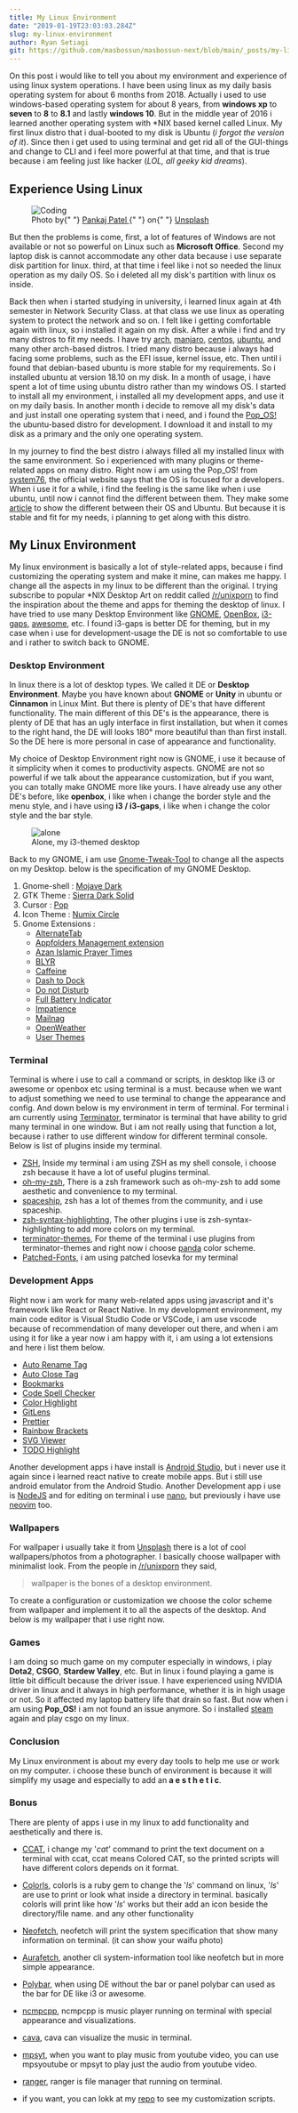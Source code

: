 ```yaml
---
title: My Linux Environment
date: "2019-01-19T23:03:03.284Z"
slug: my-linux-environment
author: Ryan Setiagi
git: https://github.com/masbossun/masbossun-next/blob/main/_posts/my-linux-environment.md
---
```


On this post i would like to tell you about my environment and experience of using linux system operations. I have been using linux as my daily basis operating system for about 6 months from 2018. Actually i used to use windows-based operating system for about 8 years, from **windows xp** to **seven** to **8** to **8.1** and lastly **windows 10**. But in the middle year of 2016 i learned another operating system with \*NIX based kernel called Linux. My first linux distro that i dual-booted to my disk is Ubuntu (_i forgot the version of it_). Since then i get used to using terminal and get rid all of the GUI-things and change to CLI and i feel more powerful at that time, and that is true because i am feeling just like hacker (_LOL, all geeky kid dreams_).

## Experience Using Linux

<figure>
  <img
    src="https://images.unsplash.com/photo-1537884944318-390069bb8665?ixid=MnwxMjA3fDB8MHxwaG90by1wYWdlfHx8fGVufDB8fHx8&ixlib=rb-1.2.1&auto=format&fit=crop&w=1350&q=80"
    alt="Coding"
  />
  <figcaption>
    Photo by{" "}
    <a href="https://unsplash.com/@pankajpatel?utm_source=unsplash&utm_medium=referral&utm_content=creditCopyText">
      Pankaj Patel
    </a>{" "}
    on{" "}
    <a href="https://unsplash.com/s/photos/code?utm_source=unsplash&utm_medium=referral&utm_content=creditCopyText">
      Unsplash
    </a>
  </figcaption>
</figure>

But then the problems is come, first, a lot of features of Windows are not available or not so powerful on Linux such as **Microsoft Office**. Second my laptop disk is cannot accommodate any other data because i use separate disk partition for linux. third, at that time i feel like i not so needed the linux operation as my daily OS. So i deleted all my disk's partition with linux os inside.

Back then when i started studying in university, i learned linux again at 4th semester in Network Security Class. at that class we use linux as operating system to protect the network and so on. I felt like i getting comfortable again with linux, so i installed it again on my disk. After a while i find and try many distros to fit my needs. I have try [arch](https://archlinux.org/), [manjaro](https://manjaro.org/), [centos](https://centos.org/), [ubuntu](https://ubuntu.com/), and many other arch-based distros. I tried many distro because i always had facing some problems, such as the EFI issue, kernel issue, etc. Then until i found that debian-based ubuntu is more stable for my requirements. So i installed ubuntu at version 18.10 on my disk. In a month of usage, i have spent a lot of time using ubuntu distro rather than my windows OS. I started to install all my environment, i installed all my development apps, and use it on my daily basis. In another month i decide to remove all my disk's data and just install one operating system that i need, and i found the [Pop_OS!](https://system76.com/pop) the ubuntu-based distro for development. I download it and install to my disk as a primary and the only one operating system.

In my journey to find the best distro i always filled all my installed linux with the same environment. So i experienced with many plugins or theme-related apps on many distro. Right now i am using the Pop_OS! from [system76](https://system76.com), the official website says that the OS is focused for a developers. When i use it for a while, i find the feeling is the same like when i use ubuntu, until now i cannot find the different between them. They make some [article](https://pop.system76.com/docs/difference-between-pop-ubuntu/) to show the different between their OS and Ubuntu. But because it is stable and fit for my needs, i planning to get along with this distro.

## My Linux Environment

My linux environment is basically a lot of style-related apps, because i find customizing the operating system and make it mine, can makes me happy. I change all the aspects in my linux to be different than the original. I trying subscribe to popular \*NIX Desktop Art on reddit called [/r/unixporn](https://reddit.com/r/unixporn) to find the inspiration about the theme and apps for theming the desktop of linux. I have tried to use many Desktop Environment like [GNOME](https://www.gnome.org/), [OpenBox](http://openbox.org/wiki/Main_Page), [i3-gaps](https://github.com/Airblader/i3), [awesome](https://awesomewm.org/), etc. I found i3-gaps is better DE for theming, but in my case when i use for development-usage the DE is not so comfortable to use and i rather to switch back to GNOME.

### Desktop Environment

In linux there is a lot of desktop types. We called it DE or **Desktop Environment**. Maybe you have known about **GNOME** or **Unity** in ubuntu or **Cinnamon** in Linux Mint. But there is plenty of DE's that have different functionality. The main different of this DE's is the appearance, there is plenty of DE that has an ugly interface in first installation, but when it comes to the right hand, the DE will looks 180&#176; more beautiful than than first install. So the DE here is more personal in case of appearance and functionality.

My choice of Desktop Environment right now is GNOME, i use it because of it simplicity when it comes to productivity aspects. GNOME are not so powerful if we talk about the appearance customization, but if you want, you can totally make GNOME more like yours. I have already use any other DE's before, like **openbox**, i like when i change the border style and the menu style, and i have using **i3 / i3-gaps**, i like when i change the color style and the bar style.

<figure>
  <img
    src="https://github.com/masbossun/almighty-dotfiles/blob/master/alone/images/SS.png?raw=true"
    alt="alone"
  />
  <figcaption>Alone, my i3-themed desktop</figcaption>
</figure>

Back to my GNOME, i am use [Gnome-Tweak-Tool](https://wiki.gnome.org/action/show/Apps/Tweaks?action=show&redirect=GnomeTweakTool) to change all the aspects on my Desktop. below is the specification of my GNOME Desktop.

1. Gnome-shell : [Mojave Dark](https://www.gnome-look.org/p/1215571/)
2. GTK Theme : [Sierra Dark Solid]()
3. Cursor : [Pop]()
4. Icon Theme : [Numix Circle](https://github.com/numixproject/numix-icon-theme-circle)
5. Gnome Extensions :
   - [AlternateTab](https://extensions.gnome.org/extension/15/alternatetab/)
   - [Appfolders Management extension](https://extensions.gnome.org/extension/1217/appfolders-manager/)
   - [Azan Islamic Prayer Times](https://extensions.gnome.org/extension/1344/azan/)
   - [BLYR](https://extensions.gnome.org/extension/1251/blyr/)
   - [Caffeine](https://extensions.gnome.org/extension/517/caffeine/)
   - [Dash to Dock](https://extensions.gnome.org/extension/307/dash-to-dock/)
   - [Do not Disturb](https://extensions.gnome.org/extension/1480/do-not-disturb/)
   - [Full Battery Indicator](https://extensions.gnome.org/extension/1466/full-battery-indicator/)
   - [Impatience](https://extensions.gnome.org/extension/277/impatience/)
   - [Mailnag](https://extensions.gnome.org/extension/886/mailnag/)
   - [OpenWeather](https://extensions.gnome.org/extension/750/openweather/)
   - [User Themes](https://extensions.gnome.org/extension/19/user-themes/)

### Terminal

Terminal is where i use to call a command or scripts, in desktop like i3 or awesome or openbox etc using terminal is a must. because when we want to adjust something we need to use terminal to change the appearance and config. And down below is my environment in term of terminal.
For terminal i am currently using [Terminator](https://gnometerminator.blogspot.com/p/introduction.html), terminator is terminal that have ability to grid many terminal in one window. But i am not really using that function a lot, because i rather to use different window for different terminal console. Below is list of plugins inside my terminal.

- [ZSH](http://www.zsh.org/),
  Inside my terminal i am using ZSH as my shell console, i choose zsh because it have a lot of useful plugins terminal.
- [oh-my-zsh](https://ohmyz.sh/),
  There is a zsh framework such as oh-my-zsh to add some aesthetic and convenience to my terminal.
- [spaceship](https://github.com/denysdovhan/spaceship-prompt),
  zsh has a lot of themes from the community, and i use spaceship.
- [zsh-syntax-highlighting](https://github.com/zsh-users/zsh-syntax-highlighting),
  The other plugins i use is zsh-syntax-highlighting to add more colors on my terminal.
- [terminator-themes](https://github.com/EliverLara/terminator-themes),
  For theme of the terminal i use plugins from terminator-themes and right now i choose [panda](https://panda.siamak.work/) color scheme.
- [Patched-Fonts](https://github.com/ryanoasis/nerd-fonts/blob/master/readme.md),
  i am using patched Iosevka for my terminal

### Development Apps

Right now i am work for many web-related apps using javascript and it's framework like React or React Native. In my development environment, my main code editor is Visual Studio Code or VSCode, i am use vscode because of recommendation of many developer out there, and when i am using it for like a year now i am happy with it, i am using a lot extensions and here i list them below.

- [Auto Rename Tag](https://marketplace.visualstudio.com/items?itemName=formulahendry.auto-rename-tag)
- [Auto Close Tag](https://marketplace.visualstudio.com/items?itemName=formulahendry.auto-close-tag)
- [Bookmarks](https://marketplace.visualstudio.com/items?itemName=alefragnani.bookmarks)
- [Code Spell Checker](https://marketplace.visualstudio.com/items?itemName=streetsidesoftware.code-spell-checker)
- [Color Highlight](https://marketplace.visualstudio.com/items?itemName=naumovs.color-highlight)
- [GitLens](https://marketplace.visualstudio.com/items?itemName=eamodio.gitlens)
- [Prettier](https://marketplace.visualstudio.com/items?itemName=esbenp.prettier-vscode)
- [Rainbow Brackets](https://marketplace.visualstudio.com/items?itemName=2gua.rainbow-brackets)
- [SVG Viewer](https://marketplace.visualstudio.com/items?itemName=cssho.vscode-svgviewer)
- [TODO Highlight](https://marketplace.visualstudio.com/items?itemName=wayou.vscode-todo-highlight)

Another development apps i have install is [Android Studio](https://developer.android.com/studio/), but i never use it again since i learned react native to create mobile apps. But i still use android emulator from the Android Studio. Another Development app i use is [NodeJS](https://nodejs.org/en/) and for editing on terminal i use [nano](https://www.nano-editor.org/), but previously i have use [neovim](https://neovim.io/) too.

### Wallpapers

For wallpaper i usually take it from [Unsplash](https://unsplash.com) there is a lot of cool wallpapers/photos from a photographer. I basically choose wallpaper with minimalist look. From the people in [/r/unixporn](https://reddit.com/r/unixporn) they said,

> wallpaper is the bones of a desktop environment.

To create a configuration or customization we choose the color scheme from wallpaper and implement it to all the aspects of the desktop. And below is my wallpaper that i use right now.

### Games

I am doing so much game on my computer especially in windows, i play **Dota2**, **CSGO**, **Stardew Valley**, etc. But in linux i found playing a game is little bit difficult because the driver issue. I have experienced using NVIDIA driver in linux and it always in high performance, whether it is in high usage or not. So it affected my laptop battery life that drain so fast. But now when i am using **Pop_OS!** i am not found an issue anymore. So i installed [steam](https://store.steampowered.com/) again and play csgo on my linux.

### Conclusion

My Linux environment is about my every day tools to help me use or work on my computer. i choose these bunch of environment is because it will simplify my usage and especially to add an **a e s t h e t i c**.

### Bonus

There are plenty of apps i use in my linux to add functionality and aesthetically and there is.

- [CCAT](https://github.com/jingweno/ccat), i change my '_cat_' command to print the text document on a terminal with ccat, ccat means Colored CAT, so the printed scripts will have different colors depends on it format.

- [Colorls](https://github.com/athityakumar/colorls), colorls is a ruby gem to change the '_ls_' command on linux, '_ls_' are use to print or look what inside a directory in terminal. basically colorls will print like how '_ls_' works but their add an icon beside the directory/file name. and any other functionality

- [Neofetch](https://github.com/dylanaraps/neofetch), neofetch will print the system specification that show many information on terminal. (it can show your waifu photo)

- [Aurafetch](https://gitlab.com/LionessAlana/aurafetch), another cli system-information tool like neofetch but in more simple appearance.

- [Polybar](https://github.com/jaagr/polybar), when using DE without the bar or panel polybar can used as the bar for DE like i3 or awesome.

- [ncmpcpp](https://rybczak.net/ncmpcpp/), ncmpcpp is music player running on terminal with special appearance and visualizations.

- [cava](https://github.com/karlstav/cava), cava can visualize the music in terminal.

- [mpsyt](https://github.com/mps-youtube/mps-youtube), when you want to play music from youtube video, you can use mpsyoutube or mpsyt to play just the audio from youtube video.

- [ranger](https://github.com/ranger/ranger), ranger is file manager that running on terminal.

- if you want, you can lokk at my [repo](https://github.com/masbossun/almighty-dotfiles) to see my customization scripts.
